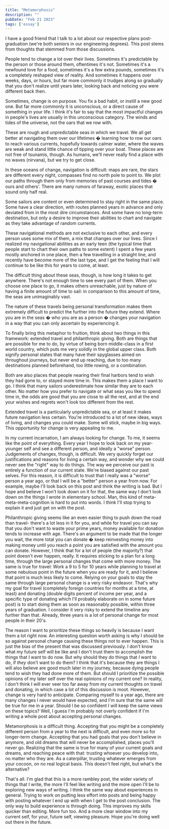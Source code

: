 ```yaml
---
title: "Metamorphosis"
description: ""
pubDate: "Feb 21 2023"
tags: ['essay']
---
```


I have a good friend that I talk to a lot about our respective plans post-graduation (we're both seniors in our engineering degrees). This post stems from thoughts that stemmed from those discussions.

People tend to change a lot over their lives. Sometimes it's predictable by the person or those around them, oftentimes it's not. Sometimes it's a newfound love for a food, sometimes it's a few extra pounds, sometimes it's a completely reshaped view of reality. And sometimes it happens over weeks, days, or hours, but far more commonly it trudges along so gradually that you don't realize until years later, looking back and noticing you were different back then.

Sometimes, change is on purpose. You fix a bad habit, or instill a new good one. But far more commonly it is unconscious, or a direct cause of something in your life. I think it's fair to say that the most impactful changes in people's lives are usually in this unconscious category. The winds and tides of the universe, not the oars that we row with. 

These are rough and unpredictable seas in which we travel. We all get better at navigating them over our lifetimes � learning how to row our oars to reach various currents, hopefully towards calmer water, where the waves are weak and stand little chance of tipping over your boat. These places are not free of tsunamis, though. As humans, we'll never really find a place with no waves (nirvana), but we try to get close.

In these oceans of change, navigation is difficult: maps are rare, the stars are different every night, compasses find no north pole to point to. We plot our paths through them only from memories of past courses and tides � ours and others'. There are many rumors of faraway, exotic places that sound only half real.

Some sailors are content or even determined to stay right in the same place. Some have a clear direction, with routes planned years in advance and only deviated from in the most dire circumstances. And some have no long-term destination, but only a desire to improve their abilities to chart and navigate as they take advantage of random currents. 

These navigational methods are not exclusive to each other, and every person uses some mix of them, a mix that changes over our lives. Since I realized my navigational abilities as an early teen (the typical time that people start to chart their own paths to some extent) I spent a few years mostly anchored in one place, then a few travelling in a straight line, and recently have become more of the last type, and I get the feeling that I will continue to be like this for years to come, at least. 

The difficult thing about these seas, though, is how long it takes to get anywhere. There's not enough time to see every part of them. When you choose one place to go, it makes others unreachable, just by nature of having a finite amount of time to sail: in comparison to this amount of time, the seas are unimaginably vast.

The nature of these travels being personal transformation makes them extremely difficult to predict the further into the future they extend. Where you are in the seas � who you are as a person � changes your navigation in a way that you can only ascertain by experiencing it.

To finally bring this metaphor to fruition, think about two things in this framework: extended travel and philanthropic giving. Both are things that are possible for me to do, by virtue of being born middle-class in a first world country, which puts me very solidly in the global upper class. Both signify personal states that many have their spyglasses aimed on throughout journeys, but never end up reaching, due to too many destinations planned beforehand, too little rowing, or a combination.

Both are also places that people nearing their final harbors tend to wish they had gone to, or stayed more time in. This makes them a place I want to go. I think that many sailors underestimate how similar they are to each other. No matter how you prefer to navigate or what seas you like to spend time in, the odds are good that you are close to all the rest, and at the end your wishes and regrets won't look too different from the rest.

Extended travel is a particularly unpredictable sea, or at least it makes future navigation less certain. You're introduced to a lot of new ideas, ways of living, and changes you could make. Some will stick, maybe in big ways. This opportunity for change is very appealing to me. 

In my current incarnation, I am always looking for change. To me, it seems like the point of everything. Every year I hope to look back on my year-younger self and see a different person, and ideally a "worse" person. Judgements of changes, though, is difficult. We very quickly forget our justifications and reasons for living a certain way, and wonder why we could never see the "right" way to do things. The way we perceive our past is entirely a function of our current state. We're biased against our past selves. For this reason, it is difficult to trust that I really was a "worse" person a year ago, or that I will be a "better" person a year from now. For example, maybe I'll look back on this post and think the writing is bad. But I hope and believe I won't look down on it for that, the same way I don't look down on the things I wrote in elementary school. Man, this kind of meta-meta-meta-cognition is hard to put into words. I think I'll stop trying to explain it and just get on with the post.

Philanthropic giving seems like an even easier thing to push down the road than travel- there's a lot less in it for you, and while for travel you can say that you don't want to waste your prime years, money available for donation tends to increase with age. There's an argument to be made that the longer you wait, the more total you can donate � keep reinvesting money into making money until you reach a point you are satisfied with the amount you can donate. However, I think that for a lot of people (the majority?) that point doesn't ever happen, really. It requires sticking to a plan for a long time, through the large personal changes that come with more money. The same is true for travel: Work a 9 to 5 for 10 years while planning to travel at some nebulous point in the future when you are ready for it, and I believe that point is much less likely to come. Relying on your goals to stay the same through large personal change is a very risky endeavor. That's why my goal for travel (completely foreign countries for months at a time, at least) and donating (double digits percent of income per year, and a specific type of donating which I'll probably elaborate on in some future post)  is to start doing them as soon as reasonably possible, within three years of graduation. I consider it very risky to extend the timeline any further than that. Already, three years is a lot of personal change for most people in their 20's. 

The reason I want to prioritize these things so heavily is because I want them a lot right now. An interesting question worth asking is why I should be so against personal change causing these things not to ever happen. This is just the bias of the present that was discussed previously. I don't know what my future self will be like and I don't trust them to accomplish the things that I want to do now. But why should they do things that *I* want to do, if *they* don't want to do them? I think that it's because they are things I will also believe are good much later in my journey, because dying people tend to wish they had done more of them. But should I prioritize the possible opinions of my later self over the real opinions of my current one? In reality, I don't think I will ever veer too far away from my current thoughts on travel and donating, in which case a lot of this discussion is moot. However, change is very hard to anticipate. Comparing myself to a year ago, there are many changes I never would have expected, and I'm sure that the same will be true for me in a year. Should I be so confident I will keep the same views on these topics? Well, I guess I'm probably not overly confident if I'm writing a whole post about accepting personal changes.

Metamorphosis is a difficult thing. Accepting that you might be a completely different person from a year to the next is difficult, and even more so for longer-term change. Accepting that you had goals that you don't believe in anymore, and old dreams that will never be accomplished, places you'll never go. Realizing that the same is true for many of your current goals and dreams, and reaching peace with that: trusting whoever you develop into, no matter who they are. As a caterpillar, trusting whatever emerges from your cocoon, on no real logical basis. This doesn't feel right, but what's the alternative?

That's all. I'm glad that this is a more rambley post, the wider variety of things that I write, the more I'll feel like writing and the more open I'll be to exploring new ways of writing. I think the same way about experiences in general. Trying to work on putting less effort into posts and being happy with posting whatever I end up with when I get to the post conclusion. The only way to build experience is through doing. This improves my skills quicker than editing. More fun too. And a more clear window into my current self, for your, future self, viewing pleasure. Hope you're doing well out there in the future.